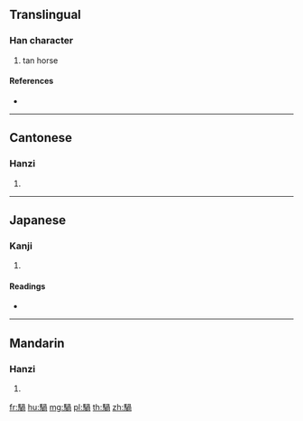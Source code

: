 {{character info/new}}
==Translingual==

===Han character===
{{Han char|rn=187|rad=馬|as=09|sn=19|four=77327|canj=SFBBR}}

# tan horse

====References====
* {{Han ref|kx=1442.060|dkj=44878|dj=1966.140|hdz=74562.010|uh=9A27|ud=39463|bh=F3BC|bd=62396}}

----

==Cantonese==

===Hanzi===
{{yue-hanzi|jyut=gwaa1|y=gwa1}}

# {{defn|lang=yue|sort=馬09}}

----

==Japanese==

===Kanji===
{{ja-kanji|grade=|rs=馬09}}

# {{defn|lang=ja|sort=馬09}}

====Readings====
* {{ja-readings|on=[[か]] (ka), [[い]] (i), [[かい]] (kai), [[げ]] (ge)|kun=}}

----

==Mandarin==

===Hanzi===
{{cmn-hanzi|pin=[[guā]] ([[gua1]])|wg=kua<sup>1</sup>}}

# {{defn|lang=cmn|sort=馬09}}

[[fr:騧]]
[[hu:騧]]
[[mg:騧]]
[[pl:騧]]
[[th:騧]]
[[zh:騧]]